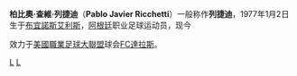 {{Link style|time=2015-12-13T14:04:00+00:00}}
{{Football player infobox
| playername = 列捷迪
| image = 
| fullname = Pablo Javier Ricchetti
| nickname = 
| dateofbirth = {{birth date and age|1977|01|2}}
| cityofbirth =  [[布宜諾斯艾利斯|布宜諾斯艾利斯]]
| countryofbirth = [[阿根廷|阿根廷]]
| height = {{height|m=1.83}}
| currentclub = [[FC達拉斯|FC達拉斯]]
| clubnumber = 6
| position =  [[中場|中場]]中
| youthyears = 
| youthclubs = 
| years = 1998 <br />1999-2000<br />2000-05 <br />2005-06<br />2006 <br />2007-
| clubs = [[河床隊|河床隊]]<br />[[:en:Colón_de_Santa_Fe|辛達菲]]<br />[[華拉杜列|華拉杜列]]<br />[[:en:Ternana_Calcio|特拉納]] <br />[[:en:Quilmes_Atlético_Club|基爾梅斯競技]]<br />[[FC達拉斯|FC達拉斯]]
| caps(goals) =5 (0)<br />68 (2)<br />102 (1)<br />2 (0)<br />5 (0)<br />26 (0)
| nationalyears = 
| nationalteam = 
| nationalcaps(goals) = 
| pcupdate = 21 May 2008
| ntupdate = 
}}
'''柏比奧·查維·列捷迪'''（'''Pablo Javier Ricchetti'''）一般称作'''列捷迪'''，1977年1月2日生于[[布宜諾斯艾利斯|布宜諾斯艾利斯]]，[[阿根廷|阿根廷]]职业足球运动员，现今

效力于[[美國職業足球大聯盟|美國職業足球大聯盟]]球会[[FC達拉斯|FC達拉斯]]。

[[Category:阿根廷足球运动员|L]]
[[Category:1977年出生|L]]